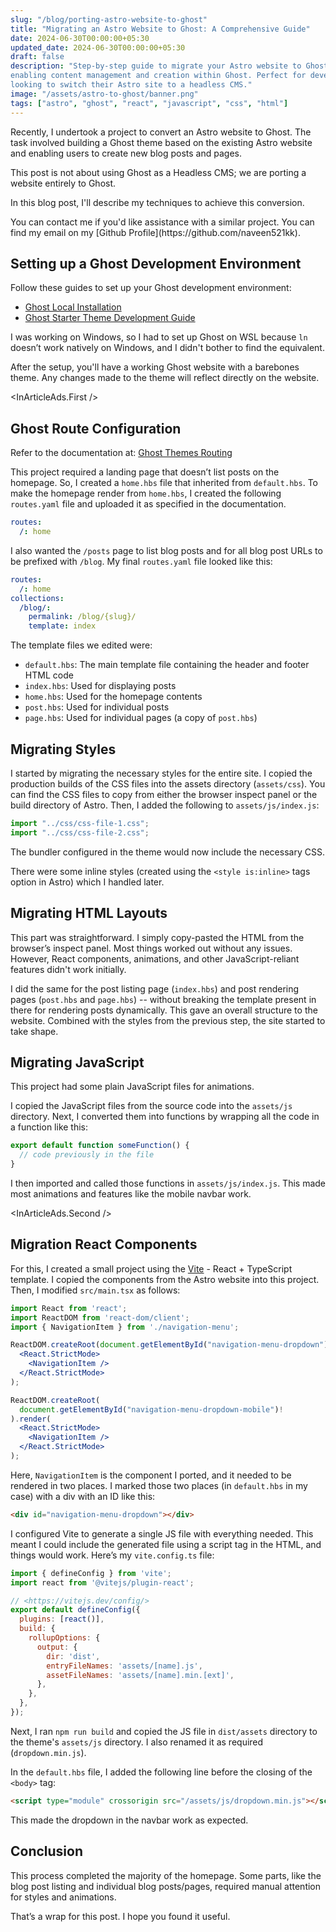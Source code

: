 ```yaml
---
slug: "/blog/porting-astro-website-to-ghost"
title: "Migrating an Astro Website to Ghost: A Comprehensive Guide"
date: 2024-06-30T00:00:00+05:30
updated_date: 2024-06-30T00:00:00+05:30
draft: false
description: "Step-by-step guide to migrate your Astro website to Ghost CMS,
enabling content management and creation within Ghost. Perfect for developers
looking to switch their Astro site to a headless CMS."
image: "/assets/astro-to-ghost/banner.png"
tags: ["astro", "ghost", "react", "javascript", "css", "html"]
---
```



Recently, I undertook a project to convert an Astro website to Ghost. The task
involved building a Ghost theme based on the existing Astro website and enabling
users to create new blog posts and pages.

This post is not about using Ghost as a Headless CMS; we are porting a website
entirely to Ghost.

In this blog post, I'll describe my techniques to achieve this conversion.

<NoteBlock title="Promotion">
    You can contact me if you'd like assistance with a similar project. You can
    find my email on my [Github Profile](https://github.com/naveen521kk).
</NoteBlock>

## Setting up a Ghost Development Environment

Follow these guides to set up your Ghost development environment:

- [Ghost Local Installation](https://ghost.org/docs/install/local/)
- [Ghost Starter Theme Development Guide](https://github.com/TryGhost/Starter?tab=readme-ov-file#development-guide)

I was working on Windows, so I had to set up Ghost on WSL because `ln` doesn’t
work natively on Windows, and I didn't bother to find the equivalent.

After the setup, you'll have a working Ghost website with a barebones theme.
Any changes made to the theme will reflect directly on the website.

<InArticleAds.First />

## Ghost Route Configuration

Refer to the documentation at: [Ghost Themes Routing](https://ghost.org/docs/themes/routing/)

This project required a landing page that doesn’t list posts on the homepage. So, I created a `home.hbs` file that inherited from `default.hbs`. To make the homepage render from `home.hbs`, I created the following `routes.yaml` file and uploaded it as specified in the documentation.

```yaml
routes:
  /: home

```

I also wanted the `/posts` page to list blog posts and for all blog post URLs to be prefixed with `/blog`. My final `routes.yaml` file looked like this:

```yaml
routes:
  /: home
collections:
  /blog/:
    permalink: /blog/{slug}/
    template: index

```

The template files we edited were:

- `default.hbs`: The main template file containing the header and footer HTML code
- `index.hbs`: Used for displaying posts
- `home.hbs`: Used for the homepage contents
- `post.hbs`: Used for individual posts
- `page.hbs`: Used for individual pages (a copy of `post.hbs`)

## Migrating Styles

I started by migrating the necessary styles for the entire site. I copied the
production builds of the CSS files into the assets directory (`assets/css`).
You can find the CSS files to copy from either the browser inspect panel or the
build directory of Astro. Then, I added the following to `assets/js/index.js`:

```jsx
import "../css/css-file-1.css";
import "../css/css-file-2.css";

```

The bundler configured in the theme would now include the necessary CSS.

There were some inline styles (created using the `<style is:inline>` tags option
in Astro) which I handled later.


## Migrating HTML Layouts

This part was straightforward. I simply copy-pasted the HTML from the
browser’s inspect panel. Most things worked out without any issues.
However, React components, animations, and other JavaScript-reliant features
didn't work initially.

I did the same for the post listing page (`index.hbs`) and post rendering
pages (`post.hbs` and `page.hbs`) -- without breaking the template present
in there for rendering posts dynamically. This gave an overall structure to the
website. Combined with the styles from the previous step, the site started
to take shape.

## Migrating JavaScript

This project had some plain JavaScript files for animations.

I copied the JavaScript files from the source code into the `assets/js`
directory. Next, I converted them into functions by wrapping all the code in a
function like this:

```jsx
export default function someFunction() {
  // code previously in the file
}

```

I then imported and called those functions in `assets/js/index.js`. This made
most animations and features like the mobile navbar work.

<InArticleAds.Second />


## Migration React Components

For this, I created a small project using the [Vite](https://vitejs.dev/) - React + TypeScript template. I copied the components from the Astro website into this project. Then, I modified `src/main.tsx` as follows:

```jsx
import React from 'react';
import ReactDOM from 'react-dom/client';
import { NavigationItem } from './navigation-menu';

ReactDOM.createRoot(document.getElementById("navigation-menu-dropdown")!).render(
  <React.StrictMode>
    <NavigationItem />
  </React.StrictMode>
);

ReactDOM.createRoot(
  document.getElementById("navigation-menu-dropdown-mobile")!
).render(
  <React.StrictMode>
    <NavigationItem />
  </React.StrictMode>
);

```

Here, `NavigationItem` is the component I ported, and it needed to be rendered in two places. I marked those two places (in `default.hbs` in my case) with a div with an ID like this:

```html
<div id="navigation-menu-dropdown"></div>

```

I configured Vite to generate a single JS file with everything needed. This meant I could include the generated file using a script tag in the HTML, and things would work. Here’s my `vite.config.ts` file:

```jsx
import { defineConfig } from 'vite';
import react from '@vitejs/plugin-react';

// <https://vitejs.dev/config/>
export default defineConfig({
  plugins: [react()],
  build: {
    rollupOptions: {
      output: {
        dir: 'dist',
        entryFileNames: 'assets/[name].js',
        assetFileNames: 'assets/[name].min.[ext]',
      },
    },
  },
});

```

Next, I ran `npm run build` and copied the JS file in `dist/assets` directory to the theme's `assets/js` directory. I also renamed it as required (`dropdown.min.js`).

In the `default.hbs` file, I added the following line before the closing of the `<body>` tag:

```html
<script type="module" crossorigin src="/assets/js/dropdown.min.js"></script>

```

This made the dropdown in the navbar work as expected.

## Conclusion

This process completed the majority of the homepage. Some parts, like the blog post listing and individual blog posts/pages, required manual attention for styles and animations.

That’s a wrap for this post. I hope you found it useful.
